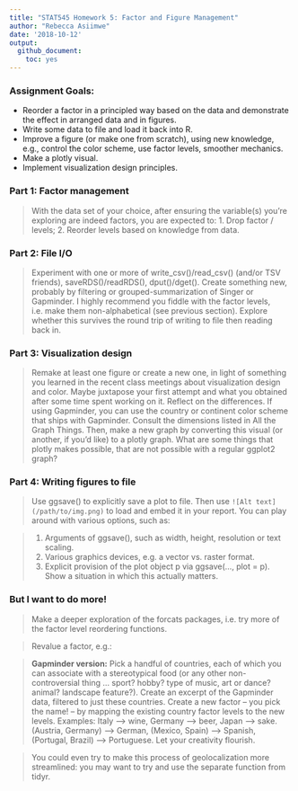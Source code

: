 ```yaml
---
title: "STAT545 Homework 5: Factor and Figure Management"
author: "Rebecca Asiimwe"
date: '2018-10-12'
output:
  github_document:
    toc: yes
---
```


### Assignment Goals:

* Reorder a factor in a principled way based on the data and demonstrate the effect in arranged data and in figures.
* Write some data to file and load it back into R.
* Improve a figure (or make one from scratch), using new knowledge, e.g., control the color scheme, use factor levels, smoother mechanics.
* Make a plotly visual.
* Implement visualization design principles.

### Part 1: Factor management
> With the data set of your choice, after ensuring the variable(s) you’re exploring are indeed factors, you are expected to:
> 1. Drop factor / levels;
> 2. Reorder levels based on knowledge from data.


### Part 2: File I/O
> Experiment with one or more of write_csv()/read_csv() (and/or TSV friends), saveRDS()/readRDS(), dput()/dget(). Create something new, probably by filtering or grouped-summarization of Singer or Gapminder. I highly recommend you fiddle with the factor levels, i.e. make them non-alphabetical (see previous section). Explore whether this survives the round trip of writing to file then reading back in.


### Part 3: Visualization design
> Remake at least one figure or create a new one, in light of something you learned in the recent class meetings about visualization design and color. Maybe juxtapose your first attempt and what you obtained after some time spent working on it. Reflect on the differences. If using Gapminder, you can use the country or continent color scheme that ships with Gapminder. Consult the dimensions listed in All the Graph Things.
> Then, make a new graph by converting this visual (or another, if you’d like) to a plotly graph. What are some things that plotly makes possible, that are not possible with a regular ggplot2 graph?


### Part 4: Writing figures to file
> Use ggsave() to explicitly save a plot to file. Then use `![Alt text](/path/to/img.png)` to load and embed it in your report. You can play around with various options, such as:

> 1. Arguments of ggsave(), such as width, height, resolution or text scaling.
> 2. Various graphics devices, e.g. a vector vs. raster format.
> 3. Explicit provision of the plot object p via ggsave(..., plot = p). Show a situation in which this actually matters.


### But I want to do more!
> Make a deeper exploration of the forcats packages, i.e. try more of the factor level reordering functions.

> Revalue a factor, e.g.:

> **Gapminder version:** Pick a handful of countries, each of which you can associate with a stereotypical food (or any other non-controversial thing … sport? hobby? type of music, art or dance? animal? landscape feature?). Create an excerpt of the Gapminder data, filtered to just these countries. Create a new factor – you pick the name! – by mapping the existing country factor levels to the new levels.
> Examples: Italy –> wine, Germany –> beer, Japan –> sake. (Austria, Germany) –> German, (Mexico, Spain) –> Spanish, (Portugal, Brazil) –> Portuguese. Let your creativity flourish.



> You could even try to make this process of geolocalization more streamlined: you may want to try and use the separate function from tidyr.


